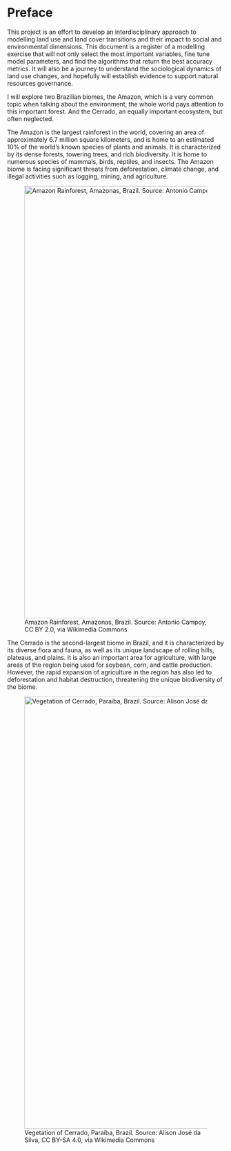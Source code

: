 # Preface {.unnumbered}

This project is an effort to develop an interdisciplinary approach to modelling land use and land cover transitions and their impact to social and environmental dimensions. 
This document is a register of a modelling exercise that will not only select the most important variables, fine tune model parameters, and find the algorithms that return the best accuracy metrics. It will also be a journey to understand the sociological dynamics of land use changes, and hopefully will establish evidence to support natural resources governance.

I will explore two Brazilian biomes, the Amazon, which is a very common topic when talking about the environment, the whole world pays attention to this important forest. 
And the Cerrado, an equally important ecosystem, but often neglected.

The Amazon is the largest rainforest in the world, covering an area of approximately 6.7 million square kilometers, and is home to an estimated 10% of the world's known species of plants and animals.
It is characterized by its dense forests, towering trees, and rich biodiversity. It is home to numerous species of mammals, birds, reptiles, and insects.
The Amazon biome is facing significant threats from deforestation, climate change, and illegal activities such as logging, mining, and agriculture. 

![Amazon Rainforest, Amazonas, Brazil. Source: Antonio Campoy, CC BY 2.0, via Wikimedia Commons](https://upload.wikimedia.org/wikipedia/commons/4/4d/Amazon_Rainforest.jpg){width=1000 .margin-caption}

The Cerrado is the second-largest biome in Brazil, and it is characterized by its diverse flora and fauna, as well as its unique landscape of rolling hills, plateaus, and plains.
It is also an important area for agriculture, with large areas of the region being used for soybean, corn, and cattle production. 
However, the rapid expansion of agriculture in the region has also led to deforestation and habitat destruction, threatening the unique biodiversity of the biome.

![Vegetation of Cerrado, Paraíba, Brazil. Source: Alison José da Silva, CC BY-SA 4.0, via Wikimedia Commons](https://upload.wikimedia.org/wikipedia/commons/b/b5/Cerrado_em_Marca%C3%A7%C3%A3o_-_PB.jpg){width=1000 .margin-caption}


